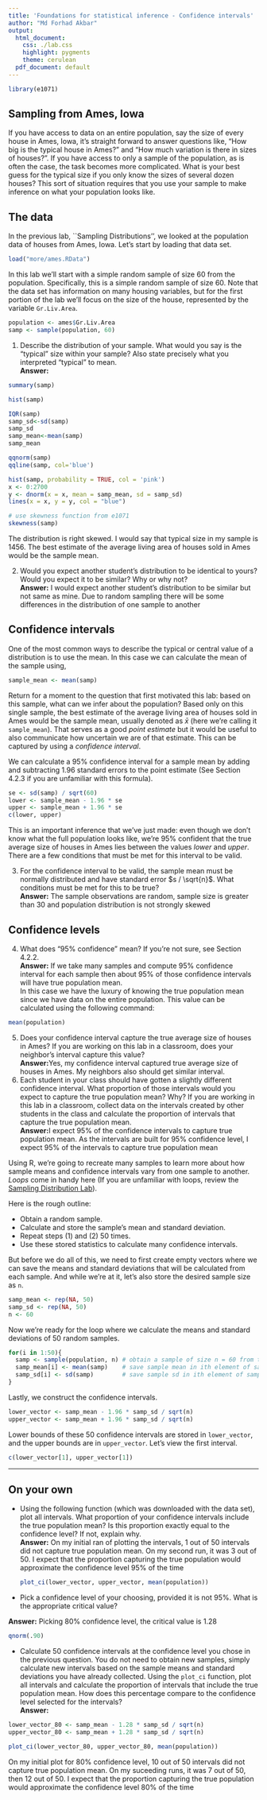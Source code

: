 ---
title: 'Foundations for statistical inference - Confidence intervals'
author: "Md Forhad Akbar"
output:
  html_document:
    css: ./lab.css
    highlight: pygments
    theme: cerulean
  pdf_document: default
---

```{r load-package, eval=TRUE}
library(e1071)
```

## Sampling from Ames, Iowa

If you have access to data on an entire population, say the size of every 
house in Ames, Iowa, it's straight forward to answer questions like, "How big 
is the typical house in Ames?" and "How much variation is there in sizes of 
houses?". If you have access to only a sample of the population, as is often 
the case, the task becomes more complicated. What is your best guess for the 
typical size if you only know the sizes of several dozen houses? This sort of 
situation requires that you use your sample to make inference on what your 
population looks like.

## The data

In the previous lab, ``Sampling Distributions'', we looked at the population data
of houses from Ames, Iowa. Let's start by loading that data set.

```{r load-data, eval=TRUE}
load("more/ames.RData")
```

In this lab we'll start with a simple random sample of size 60 from the 
population. Specifically, this is a simple random sample of size 60. Note that 
the data set has information on many housing variables, but for the first 
portion of the lab we'll focus on the size of the house, represented by the 
variable `Gr.Liv.Area`.

```{r sample, eval=TRUE}
population <- ames$Gr.Liv.Area
samp <- sample(population, 60)
```

1.  Describe the distribution of your sample. What would you say is the 
"typical" size within your sample? Also state precisely what you interpreted 
"typical" to mean.  
**Answer:**

```{r summary-samp}
summary(samp)
```
```{r}
hist(samp)
```
```{r}
IQR(samp)
samp_sd<-sd(samp)
samp_sd
samp_mean<-mean(samp)
samp_mean
```

```{r qq-samp}
qqnorm(samp)
qqline(samp, col='blue')
```

```{r histogram-samp}
hist(samp, probability = TRUE, col = 'pink')
x <- 0:2700
y <- dnorm(x = x, mean = samp_mean, sd = samp_sd)
lines(x = x, y = y, col = "blue")
```
```{r skewness-area}
# use skewness function from e1071
skewness(samp)
```

The distribution is right skewed. I would say that typical size in my sample is 1456. The best estimate of the average living area of houses sold in Ames would be the sample mean.  

2.  Would you expect another student's distribution to be identical to yours? 
Would you expect it to be similar? Why or why not?  
**Answer:** I would expect another student’s distribution to be similar but not same as mine. Due to random sampling there will be some differences in the distribution of one sample to another

## Confidence intervals

One of the most common ways to describe the typical or central value of a 
distribution is to use the mean. In this case we can calculate the mean of the 
sample using,

```{r sample-mean, eval=TRUE}
sample_mean <- mean(samp)
```

Return for a moment to the question that first motivated this lab: based on 
this sample, what can we infer about the population? Based only on this single 
sample, the best estimate of the average living area of houses sold in Ames 
would be the sample mean, usually denoted as $\bar{x}$ (here we're calling it 
`sample_mean`). That serves as a good *point estimate* but it would be useful 
to also communicate how uncertain we are of that estimate. This can be 
captured by using a *confidence interval*.

We can calculate a 95% confidence interval for a sample mean by adding and 
subtracting 1.96 standard errors to the point estimate (See Section 4.2.3 if 
you are unfamiliar with this formula).

```{r ci, eval=TRUE}
se <- sd(samp) / sqrt(60)
lower <- sample_mean - 1.96 * se
upper <- sample_mean + 1.96 * se
c(lower, upper)
```

This is an important inference that we've just made: even though we don't know 
what the full population looks like, we're 95% confident that the true 
average size of houses in Ames lies between the values *lower* and *upper*. 
There are a few conditions that must be met for this interval to be valid.

3.  For the confidence interval to be valid, the sample mean must be normally 
distributed and have standard error $s / \sqrt{n}$. What conditions must be 
met for this to be true?  
**Answer:** The sample observations are random, sample size is greater than 30 and population distribution is not strongly skewed

## Confidence levels

4.  What does "95% confidence" mean? If you're not sure, see Section 4.2.2.  
**Answer:** If we take many samples and compute 95% confidence interval for each sample then about 95% of those confidence intervals will have true population mean.  
In this case we have the luxury of knowing the true population mean since we 
have data on the entire population. This value can be calculated using the 
following command:

```{r pop-mean, eval=TRUE}
mean(population)
```

5.  Does your confidence interval capture the true average size of houses in 
Ames? If you are working on this lab in a classroom, does your neighbor's 
interval capture this value?  
**Answer:**Yes, my confidence interval captured true average size of houses in Ames. My neighbors also should get similar interval.  
6.  Each student in your class should have gotten a slightly different 
confidence interval. What proportion of those intervals would you expect to 
capture the true population mean? Why? If you are working in this lab in a 
classroom, collect data on the intervals created by other students in the 
class and calculate the proportion of intervals that capture the true 
population mean.  
**Answer:**I expect 95% of the confidence intervals to capture true population mean. As the intervals are built for 95% confidence level, I expect 95% of the intervals to capture true population mean

Using R, we're going to recreate many samples to learn more about how sample 
means and confidence intervals vary from one sample to another. *Loops* come 
in handy here (If you are unfamiliar with loops, review the [Sampling Distribution Lab](http://htmlpreview.github.io/?https://github.com/andrewpbray/oiLabs/blob/master/sampling_distributions/sampling_distributions.html)).

Here is the rough outline:

-   Obtain a random sample.
-   Calculate and store the sample's mean and standard deviation.
-   Repeat steps (1) and (2) 50 times.
-   Use these stored statistics to calculate many confidence intervals.


But before we do all of this, we need to first create empty vectors where we 
can save the means and standard deviations that will be calculated from each 
sample. And while we're at it, let's also store the desired sample size as `n`.

```{r set-up, eval=TRUE}
samp_mean <- rep(NA, 50)
samp_sd <- rep(NA, 50)
n <- 60
```

Now we're ready for the loop where we calculate the means and standard deviations of 50 random samples.

```{r loop, eval=TRUE, tidy = FALSE}
for(i in 1:50){
  samp <- sample(population, n) # obtain a sample of size n = 60 from the population
  samp_mean[i] <- mean(samp)    # save sample mean in ith element of samp_mean
  samp_sd[i] <- sd(samp)        # save sample sd in ith element of samp_sd
}
```

Lastly, we construct the confidence intervals.

```{r ci50, eval=TRUE}
lower_vector <- samp_mean - 1.96 * samp_sd / sqrt(n) 
upper_vector <- samp_mean + 1.96 * samp_sd / sqrt(n)
```

Lower bounds of these 50 confidence intervals are stored in `lower_vector`, 
and the upper bounds are in `upper_vector`. Let's view the first interval.

```{r first-interval, eval=TRUE}
c(lower_vector[1], upper_vector[1])
```

* * *

## On your own

-   Using the following function (which was downloaded with the data set), 
    plot all intervals. What proportion of your confidence intervals include 
    the true population mean? Is this proportion exactly equal to the 
    confidence level? If not, explain why.  
**Answer:** On my initial ran of plotting the intervals, 1 out of 50 intervals did not capture true population mean. On my second run, it was 3 out of 50. I expect that the proportion capturing the true population would approximate the confidence level 95% of the time 

    ```{r plot-ci, eval=TRUE}
    plot_ci(lower_vector, upper_vector, mean(population))
    ```

-   Pick a confidence level of your choosing, provided it is not 95%. What is 
    the appropriate critical value?  

**Answer:** Picking 80% confidence level, the critical value is 1.28

```{r}
qnorm(.90)
```

-   Calculate 50 confidence intervals at the confidence level you chose in the 
    previous question. You do not need to obtain new samples, simply calculate 
    new intervals based on the sample means and standard deviations you have 
    already collected. Using the `plot_ci` function, plot all intervals and 
    calculate the proportion of intervals that include the true population 
    mean. How does this percentage compare to the confidence level selected for
    the intervals?  
**Answer:**
```{r}
lower_vector_80 <- samp_mean - 1.28 * samp_sd / sqrt(n) 
upper_vector_80 <- samp_mean + 1.28 * samp_sd / sqrt(n)

plot_ci(lower_vector_80, upper_vector_80, mean(population))
```

On my initial plot for 80% confidence level, 10 out of 50 intervals did not capture true population mean. On my suceeding runs, it was 7 out of 50, then 12 out of 50. I expect that the proportion capturing the true population would approximate the confidence level 80% of the time